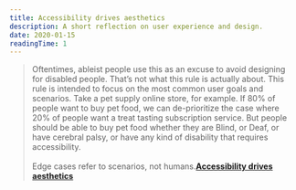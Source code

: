 ```yaml
---
title: Accessibility drives aesthetics
description: A short reflection on user experience and design.
date: 2020-01-15
readingTime: 1
---
```


>Oftentimes, ableist people use this as an excuse to avoid designing for disabled people. That’s not what this rule is actually about. This rule is intended to focus on the most common user goals and scenarios. Take a pet supply online store, for example. If 80% of people want to buy pet food, we can de-prioritize the case where 20% of people want a treat tasting subscription service. But people should be able to buy pet food whether they are Blind, or Deaf, or have cerebral palsy, or have any kind of disability that requires accessibility.<br /><br />
Edge cases refer to scenarios, not humans.**[Accessibility drives aesthetics](https://uxdesign.cc/accessibility-drives-aesthetics-5aef77b5d2aa)**